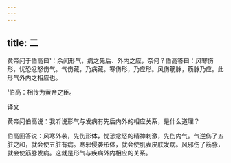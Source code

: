 ```yaml
---
---
---
```

title: 二
---




黄帝问于伯高曰¹：余闻形气，病之先后、外内之应，奈何？伯高答曰：风寒伤形，忧恐忿怒伤气。气伤藏，乃病藏。寒伤形，乃应形。风伤筋脉，筋脉乃应。此形气外内之相应也。

¹伯高：相传为黄帝之臣。

译文

黄帝问伯高说：我听说形气与发病有先后内外的相应关系，是什么道理？

伯高回答说：风寒外袭，先伤形体，忧恐忿怒的精神刺激，先伤内气。气逆伤了五脏之和，就会使五脏有病。寒邪侵袭形体，就会使肌表皮肤发病。风邪伤了筋脉，就会使筋脉发病。这就是形气与疾病外内相应的关系。